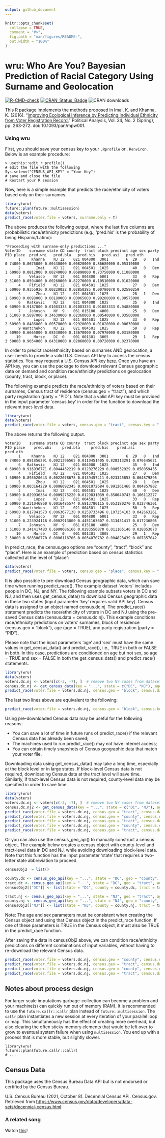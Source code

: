 ```yaml
---
output: github_document
---
```


<!-- README.md is generated from README.Rmd. Please edit that file -->

```r
knitr::opts_chunk$set(
  collapse = TRUE,
  comment = "#>",
  fig.path = "man/figures/README-",
  out.width = "100%"
)
```

# wru: Who Are You? Bayesian Prediction of Racial Category Using Surname and Geolocation

[![R-CMD-check](https://github.com/kosukeimai/wru/actions/workflows/R-CMD-check.yaml/badge.svg)](https://github.com/kosukeimai/wru/actions/workflows/R-CMD-check.yaml) [![CRAN_Status_Badge](https://www.r-pkg.org/badges/version-last-release/wru)](https://cran.r-project.org/package=wru) ![CRAN downloads](http://cranlogs.r-pkg.org/badges/grand-total/wru)

This R package implements the methods proposed in Imai, K. and Khanna, K. (2016). "[Improving Ecological Inference by Predicting Individual Ethnicity from Voter Registration Record.](http://imai.princeton.edu/research/race.html)" Political Analysis, Vol. 24, No. 2 (Spring), pp. 263-272. doi: 10.1093/pan/mpw001.

### Using wru

First, you should save your census key to your `.Rprofile` or `.Renviron`. Below is an example procedure:

    > usethis::edit_r_profile()
    # edit the file with the following
    Sys.setenv("CENSUS_API_KEY" = "Your Key")
    # save and close the file
    # Restart your R session

Now, here is a simple example that predicts the race/ethnicity of voters based only on their surnames.

``` r
library(wru)
future::plan(future::multisession)
data(voters)
predict_race(voter.file = voters, surname.only = T)
```

The above produces the following output, where the last five columns are probabilistic race/ethnicity predictions (e.g., 'pred.his' is the probability of being Hispanic/Latino):

    "Proceeding with surname-only predictions ..."
    VoterID    surname state CD county  tract block precinct age sex party PID place  pred.whi   pred.bla   pred.his   pred.asi   pred.oth
          1     Khanna    NJ 12    021 004000  3001        6  29   0   Ind   0 74000 0.0676000 0.00430000 0.00820000 0.86680000 0.05310000
          2       Imai    NJ 12    021 004501  1025           40   0   Dem   1 60900 0.0812000 0.00240000 0.06890000 0.73750000 0.11000000
          3    Velasco    NY 12    061 004800  6001           33   0   Rep   2 51000 0.0594000 0.00260000 0.82270000 0.10510000 0.01020000
          4    Fifield    NJ 12    021 004501  1025           27   0   Dem   1 60900 0.9355936 0.00220022 0.02850285 0.00780078 0.02590259
          5       Zhou    NJ 12    021 004501  1025           28   1   Dem   1 60900 0.0098000 0.00180000 0.00065000 0.98200000 0.00575000
          6   Ratkovic    NJ 12    021 004000  1025           35   0   Ind   0 60900 0.9187000 0.01083333 0.01083333 0.01083333 0.04880000
          7    Johnson    NY  9    061 015100  4000           25   0   Dem   1 51000 0.5897000 0.34630000 0.02360000 0.00540000 0.03500000
          8      Lopez    NJ 12    021 004501  1025           33   0   Rep   2 60900 0.0486000 0.00570000 0.92920000 0.01020000 0.00630000
          9 Wantchekon    NJ 12    021 004501  1025           50   0   Rep   2 60900 0.6665000 0.08530000 0.13670000 0.07970000 0.03180000
         10      Morse    DC  0    001 001301  3005           29   1   Rep   2 50000 0.9054000 0.04310000 0.02060000 0.00720000 0.02370000

In order to predict race/ethnicity based on surnames AND geolocation, a user needs to provide a valid U.S. Census API key to access the census statistics. You may request a U.S. Census API key [here](http://api.census.gov/data/key_signup.html). Once you have an API key, you can use the package to download relevant Census geographic data on demand and condition race/ethnicity predictions on geolocation (county, tract, block, or place).

The following example predicts the race/ethnicity of voters based on their surnames, Census tract of residence (census.geo = "tract"), and which party registration (party = "PID"). Note that a valid API key must be provided in the input parameter 'census.key' in order for the function to download the relevant tract-level data.

``` r
library(wru)
data(voters)
predict_race(voter.file = voters, census.geo = "tract", census.key = "...", party = "PID")
```

The above returns the following output.

    VoterID    surname state CD county  tract block precinct age sex party PID place    pred.whi     pred.bla     pred.his    pred.asi    pred.oth
          1     Khanna    NJ 12    021 004000  3001        6  29   0   Ind   0 74000 0.081856291 0.0021396565 0.0110451405 0.828313291 0.076645621
          6   Ratkovic    NJ 12    021 004000  1025           35   0   Ind   0 60900 0.916936771 0.0044432219 0.0120276229 0.008532929 0.058059455
          4    Fifield    NJ 12    021 004501  1025           27   0   Dem   1 60900 0.895620643 0.0022078678 0.0139457411 0.023345853 0.064879895
          5       Zhou    NJ 12    021 004501  1025           28   1   Dem   1 60900 0.003164229 0.0006092345 0.0001072684 0.991261466 0.004857802
          2       Imai    NJ 12    021 004501  1025           40   0   Dem   1 60900 0.029936354 0.0009275220 0.0129831039 0.850040743 0.106112277
          8      Lopez    NJ 12    021 004501  1025           33   0   Rep   2 60900 0.231046860 0.0016485574 0.6813780115 0.053180270 0.032746301
          9 Wantchekon    NJ 12    021 004501  1025           50   0   Rep   2 60900 0.817841573 0.0063677130 0.0258733496 0.107254103 0.042663261
          3    Velasco    NY 12    061 004800  6001           33   0   Rep   2 51000 0.223924118 0.0002913000 0.4451163607 0.313431417 0.017236805
          7    Johnson    NY  9    061 015100  4000           25   0   Dem   1 51000 0.241417483 0.6900686166 0.0293556870 0.011105140 0.028053073
         10      Morse    DC  0    001 001301  3005           29   1   Rep   2 50000 0.983300770 0.0006116706 0.0034070782 0.004823439 0.007857042

In predict_race, the census.geo options are "county", "tract", "block" and "place". Here is an example of prediction based on census statistics collected at the level of "place":

``` r
data(voters)
predict_race(voter.file = voters, census.geo = "place", census.key = "...", party = "PID")
```

It is also possible to pre-download Census geographic data, which can save time when running predict_race(). The example dataset 'voters' includes people in DC, NJ, and NY. The following example subsets voters in DC and NJ, and then uses get_census_data() to download Census geographic data in these two states (input parameter 'key' requires valid API key). Census data is assigned to an object named census.dc.nj. The predict_race() statement predicts the race/ethnicity of voters in DC and NJ using the pre-saved Census data (census.data = census.dc.nj). This example conditions race/ethnicity predictions on voters' surnames, block of residence (census.geo = "block"), age (age = TRUE), and party registration (party = "PID").

Please note that the input parameters 'age' and 'sex' must have the same values in get_census_data() and predict_race(), i.e., TRUE in both or FALSE in both. In this case, predictions are conditioned on age but not sex, so age = TRUE and sex = FALSE in both the get_census_data() and predict_race() statements.

``` r
library(wru)
data(voters)
voters.dc.nj <- voters[c(-3, -7), ]  # remove two NY cases from dataset
census.dc.nj <- get_census_data(key = "...", state = c("DC", "NJ"), age = TRUE, sex = FALSE)  # create Census data object covering DC and NJ 
predict_race(voter.file = voters.dc.nj, census.geo = "block", census.data = census.dc.nj, age = TRUE, sex = FALSE, party = "PID")
```

The last two lines above are equivalent to the following:

``` r
predict_race(voter.file = voters.dc.nj, census.geo = "block", census.key = "...", age = TRUE, sex = FALSE, party = "PID")
```

Using pre-downloaded Census data may be useful for the following reasons:

-   You can save a lot of time in future runs of predict_race() if the relevant Census data has already been saved;
-   The machines used to run predict_race() may not have internet access;
-   You can obtain timely snapshots of Census geographic data that match your voter file.

Downloading data using get_census_data() may take a long time, especially at the block level or in large states. If block-level Census data is not required, downloading Census data at the tract level will save time. Similarly, if tract-level Census data is not required, county-level data may be specified in order to save time.

``` r
library(wru)
data(voters)
voters.dc.nj <- voters[c(-3, -7), ]  # remove two NY cases from dataset
census.dc.nj2 <- get_census_data(key = "...", state = c("DC", "NJ"), age = TRUE, sex = FALSE, census.geo = "tract")  
predict_race(voter.file = voters.dc.nj, census.geo = "tract", census.data = census.dc.nj2, party = "PID", age = TRUE, sex = FALSE)
predict_race(voter.file = voters.dc.nj, census.geo = "county", census.data = census.dc.nj2, age = TRUE, sex = FALSE)  # Pr(Race | Surname, County)
predict_race(voter.file = voters.dc.nj, census.geo = "tract", census.data = census.dc.nj2, age = TRUE, sex = FALSE)  # Pr(Race | Surname, Tract)
predict_race(voter.file = voters.dc.nj, census.geo = "county", census.data = census.dc.nj2, party = "PID", age = TRUE, sex = FALSE)  # Pr(Race | Surname, County, Party)
predict_race(voter.file = voters.dc.nj, census.geo = "tract", census.data = census.dc.nj2, party = "PID", age = TRUE, sex = FALSE)  # Pr(Race | Surname, Tract, Party)
```

Or you can also use the census_geo_api() to manually construct a census object. The example below creates a census object with county-level and tract-level data in DC and NJ, while avoiding downloading block-level data. Note that this function has the input parameter 'state' that requires a two-letter state abbreviation to proceed.

``` r
censusObj2  = list()

county.dc <- census_geo_api(key = "...", state = "DC", geo = "county", age = TRUE, sex = FALSE)
tract.dc <- census_geo_api(key = "...", state = "DC", geo = "tract", age = TRUE, sex = FALSE)
censusObj2[["DC"]] <- list(state = "DC", county = county.dc, tract = tract.dc, age = TRUE, sex = FALSE)

tract.nj <- census_geo_api(key = "...", state = "NJ", geo = "tract", age = TRUE, sex = FALSE)
county.nj <- census_geo_api(key = "...", state = "NJ", geo = "county", age = TRUE, sex = FALSE)
censusObj2[["NJ"]] <- list(state = "NJ", county = county.nj, tract = tract.nj, age = TRUE, sex = FALSE)
```

Note: The age and sex parameters must be consistent when creating the Census object and using that Census object in the predict_race function. If one of these parameters is TRUE in the Census object, it must also be TRUE in the predict_race function.

After saving the data in censusObj2 above, we can condition race/ethnicity predictions on different combinations of input variables, without having to re-download the relevant Census data.

``` r
predict_race(voter.file = voters.dc.nj, census.geo = "county", census.data = censusObj2, age = TRUE, sex = FALSE)  # Pr(Race | Surname, County)
predict_race(voter.file = voters.dc.nj, census.geo = "tract", census.data = censusObj2, age = TRUE, sex = FALSE)  # Pr(Race | Surname, Tract)
predict_race(voter.file = voters.dc.nj, census.geo = "county", census.data = censusObj2, party = "PID", age = TRUE, sex = FALSE)  # Pr(Race | Surname, County, Party)
predict_race(voter.file = voters.dc.nj, census.geo = "tract", census.data = censusObj2, party = "PID", age = TRUE, sex = FALSE)  # Pr(Race | Surname, Tract, Party)
```

## Notes about process design

For larger scale imputations garbage-collection can become a problem and your machine(s) can quickly run out of memory (RAM). It is recommended to use the `future.callr::callr` plan instead of `future::multisession`. The `callr` plan instantiates a new session at every iteration of your parallel loop or map. This simultaneously has the effect of creating more overhead, but also clearing the often sticky memory elements that would be left over to grow to eventual system failure when using `multisession`. You end up with a process that is more stable, but slightly slower.

    library(wru)
    future::plan(future.callr::callr)
    # ...

## Census Data

This package uses the Census Bureau Data API but is not endorsed or certified by the Census Bureau.

U.S. Census Bureau (2021, October 8). Decennial Census API. Census.gov. Retrieved from <https://www.census.gov/data/developers/data-sets/decennial-census.html>

### A related song

Watch [this](https://www.youtube.com/watch?v=LYb_nqU_43w)!

